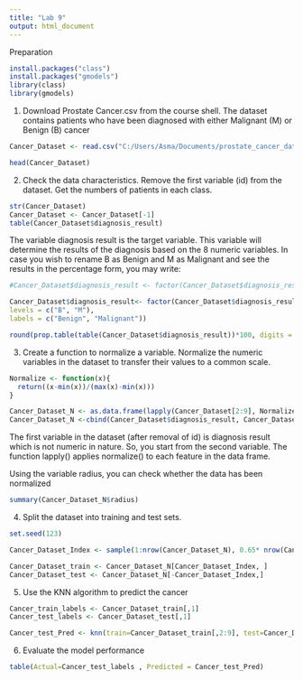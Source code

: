 ---
title: "Lab 9"
output: html_document
---
Preparation
```{r}
install.packages("class")
install.packages("gmodels")
library(class)
library(gmodels)
```



1. Download Prostate Cancer.csv from the course shell. The dataset contains patients
who have been diagnosed with either Malignant (M) or Benign (B) cancer

```{r}
Cancer_Dataset <- read.csv("C:/Users/Asma/Documents/prostate_cancer_dataset.csv", sep = "," , stringsAsFactors = FALSE)

head(Cancer_Dataset)

```
2. Check the data characteristics. Remove the first variable (id) from the dataset. Get the
numbers of patients in each class.

```{r}
str(Cancer_Dataset)
Cancer_Dataset <- Cancer_Dataset[-1]
table(Cancer_Dataset$diagnosis_result)
```

The variable diagnosis result is the target variable. This variable will determine the
results of the diagnosis based on the 8 numeric variables. In case you wish to rename B
as Benign and M as Malignant and see the results in the percentage form, you may
write:

```{r}
#Cancer_Dataset$diagnosis_result <- factor(Cancer_Dataset$diagnosis_result, levels= c("B","M"), labels= c("Benign","Malignant"))

Cancer_Dataset$diagnosis_result<- factor(Cancer_Dataset$diagnosis_result,
levels = c("B", "M"),
labels = c("Benign", "Malignant"))

round(prop.table(table(Cancer_Dataset$diagnosis_result))*100, digits = 1)

```

3. Create a function to normalize a variable. Normalize the numeric variables in the dataset
to transfer their values to a common scale.

```{r}

Normalize <- function(x){
  return((x-min(x))/(max(x)-min(x)))
}

```

```{r}
Cancer_Dataset_N <- as.data.frame(lapply(Cancer_Dataset[2:9], Normalize))
Cancer_Dataset_N <-cbind(Cancer_Dataset$diagnosis_result, Cancer_Dataset_N)

```
The first variable in the dataset (after removal of id) is diagnosis result which is not
numeric in nature. So, you start from the second variable. The function lapply()
applies normalize() to each feature in the data frame.

Using the variable radius, you can check whether the data has been normalized

```{r}
summary(Cancer_Dataset_N$radius)
```
4. Split the dataset into training and test sets.

```{r}
set.seed(123)

Cancer_Dataset_Index <- sample(1:nrow(Cancer_Dataset_N), 0.65* nrow(Cancer_Dataset_N))

Cancer_Dataset_train <- Cancer_Dataset_N[Cancer_Dataset_Index, ]
Cancer_Dataset_test <- Cancer_Dataset_N[-Cancer_Dataset_Index,]

```

5. Use the KNN algorithm to predict the cancer

```{r}
Cancer_train_labels <- Cancer_Dataset_train[,1]
Cancer_test_labels <- Cancer_Dataset_test[,1]


```

```{r}

Cancer_test_Pred <- knn(train=Cancer_Dataset_train[,2:9], test=Cancer_Dataset_test[,2:9], cl=Cancer_Dataset_train[,1], k=10)

```
6. Evaluate the model performance

```{r}
table(Actual=Cancer_test_labels , Predicted = Cancer_test_Pred)

```


